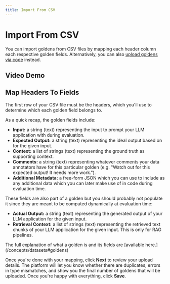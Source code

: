 ```yaml
---
title: Import From CSV
---
```



# Import From CSV

You can import goldens from CSV files by mapping each header column each respective golden fields. Alternatively, you can also [upload goldens via code](/dataset-editor/dataset-features/push-pull-goldens) instead.

## Video Demo

<VideoDisplayer
  src="https://confident-docs.s3.us-east-1.amazonaws.com/dataset-editor:import-datasets.mp4"
  width="100%"
  title="Import goldens from CSV"
/>

## Map Headers To Fields

The first row of your CSV file must be the headers, which you'll use to determine which each golden field belongs to.

As a quick recap, the golden fields include:

- **Input:** a string (text) representing the input to prompt your LLM application with during evaluation.
- **Expected Output:** a string (text) representing the ideal output based on for the given input.
- **Context:** a list of strings (text) representing the ground truth as supporting context.
- **Comments:** a string (text) representing whatever comments your data annotators have for this particular golden (e.g. "Watch out for this expected output! It needs more work.").
- **Additional Metadata:** a free-form JSON which you can use to include as any additional data which you can later make use of in code during evaluation time.

These fields are also part of a golden but you should probably not populate it since they are meant to be computed dynamically at evaluation time:

- **Actual Output:** a string (text) representing the generated output of your LLM application for the given input.
- **Retrieval Context:** a list of strings (text) representing the retrieved text chunks of your LLM application for the given input. This is only for RAG pipelines.

<Callout>
  The full explanation of what a golden is and its fields are [available
  here.](/concepts/datasets#goldens)
</Callout>

Once you're done with your mapping, click **Next** to review your upload details. The platform will let you know whether there are duplicates, errors in type mismatches, and show you the final number of goldens that will be uploaded. Once you're happy with everything, click **Save**.
